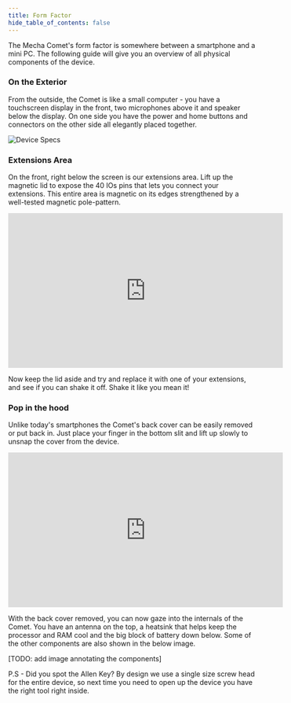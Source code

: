 ```yaml
---
title: Form Factor
hide_table_of_contents: false
---
```

The Mecha Comet's form factor is somewhere between a smartphone and a mini PC. The following guide will give you an overview of all physical components of the device.

### On the Exterior
From the outside, the Comet is like a small computer - you have a touchscreen display in the front, two microphones above it and speaker below the display. On one side you have the power and home buttons and connectors on the other side all elegantly placed together.

![Device Specs](/img/comet/specs.svg)

### Extensions Area
On the front, right below the screen is our extensions area. Lift up the magnetic lid to expose the 40 IOs pins that lets you connect your extensions. This entire area is magnetic on its edges strengthened by a well-tested magnetic pole-pattern. 

<iframe
  width="560"
  height="315"
  src="https://web-assets.mecha.so/developers-v1/launcher/comet-extension.mp4"
  title="Mecha Comet Camera"
  frameBorder="0"
  allow="accelerometer; autoplay; clipboard-write; encrypted-media; gyroscope; picture-in-picture"
  allowFullScreen
></iframe> 

Now keep the lid aside and try and replace it with one of your extensions, and see if you can shake it off. Shake it like you mean it!

### Pop in the hood
Unlike today's smartphones the Comet's back cover can be easily removed or put back in. Just place your finger in the bottom slit and lift up slowly to unsnap the cover from the device.

<iframe
  width="560"
  height="315"
  src="https://web-assets.mecha.so/developers-v1/launcher/comet-back-lid.mp4"
  title="Mecha Comet Camera"
  frameBorder="0"
  allow="accelerometer; autoplay; clipboard-write; encrypted-media; gyroscope; picture-in-picture"
  allowFullScreen
></iframe> 

With the back cover removed, you can now gaze into the internals of the Comet. You have an antenna on the top, a heatsink that helps keep the processor and RAM cool and the big block of battery down below. Some of the other components are also shown in the below image.

[TODO: add image annotating the components]

P.S - Did you spot the Allen Key? By design we use a single size screw head for the entire device, so next time you need to open up the device you have the right tool right inside.

